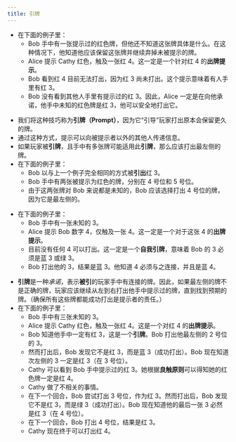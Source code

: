 ```yaml
---
title: 引牌
---
```



<BeginnersGuideProgress id="prompt" />

- 在下面的例子里：
  - Bob 手中有一张提示过的红色牌，但他还不知道这张牌具体是什么。在这种情况下，他知道他应该保留这张牌并继续弃掉未被提示的牌。
  - Alice 提示 Cathy 红色，触及一张红 4。这一定是一个针对红 4 的**出牌提示**。
  - Bob 看到红 4 目前无法打出，因为红 3 尚未打出。这个提示意味着有人手里有红 3。
  - Bob 没有看到其他人手里有提示过的红 3。因此，Alice 一定是在向他承诺，他手中未知的红色牌是红 3，他可以安全地打出它。

<Prompt1 />

- 我们将这种技巧称为**引牌（Prompt）**，因为它“引导”玩家打出原本会保留更久的牌。
- 通过这种方式，提示可以向被提示者以外的其他人传递信息。
- 如果玩家被**引牌**，且手中有多张牌可能适用此**引牌**，那么应该打出最左侧的牌。
- 在下面的例子里：
  - Bob 以与上一个例子完全相同的方式被**引出**红 3。
  - Bob 手中有两张被提示为红色的牌，分别在 4 号位和 5 号位。
  - 由于这两张牌对 Bob 来说都是未知的，Bob 应该选择打出 4 号位的牌，因为它是最左侧的。

<Prompt2 />

- 在下面的例子里：
  - Bob 手中有一张未知的 3。
  - Alice 提示 Bob 数字 4，仅触及一张 4。这一定是一个对于这张 4 的**出牌提示**。
  - 目前没有任何 4 可以打出。这一定是一个**自我引牌**，意味着 Bob 的 3 必须是蓝 3 或绿 3。
  - Bob 打出他的 3，结果是蓝 3。他知道 4 必须与之连接，并且是蓝 4。

<Prompt3 />

- **引牌**是一种<Em>承诺</Em>，表示**被引**的玩家手中有连接的牌。因此，如果最左侧的牌不是正确的牌，玩家应该继续从左到右打出他手中提示过的牌，直到找到预期的牌。（确保所有这些牌都能成功打出是提示者的责任。）
- 在下面的例子里：
  - Bob 手中有三张未知的 3。
  - Alice 提示 Cathy 红色，触及一张红 4。这是一个对红 4 的**出牌提示**。
  - Bob 知道他手中一定有红 3，这是一个**引牌**。Bob 打出他最左侧的 2 号位的 3。
  - 然而打出后，Bob 发现它不是红 3，而是蓝 3（成功打出）。Bob 现在知道次左侧的 3 一定是红 3（在 3 号位）。
  - Cathy 可以看到 Bob 手中提示过的红 3。她根据**良触原则**可以得知她的红色牌一定是红 4。
  - Cathy 做了不相关的事情。
  - 在下一个回合，Bob 尝试打出 3 号位，作为红 3。然而打出后，Bob 发现它不是红 3，而是绿 3（成功打出）。Bob 现在知道他的最后一张 3 必然是红 3（在 4 号位）。
  - 在下一个回合，Bob 打出 4 号位，结果是红 3。
  - Cathy 现在终于可以打出红 4。

<Prompt4 />
